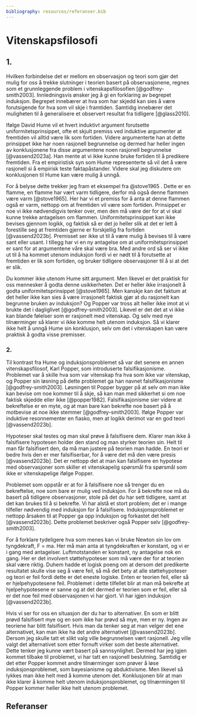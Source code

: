 ```yaml
--- 
bibliography: resources/referanser.bib
---
```


# Vitenskapsfilosofi

## 1.

Hvilken forbindelse det er mellom en observasjon og teori som gjør det mulig for oss å trekke slutninger i teorien basert på observasjonene, regnes som et grunnleggende problem i vitenskapsfilosofien [@godfrey-smith2003]. Innledningsvis ønsker jeg å gi en forklaring av begrepet induksjon. Begrepet innebærer at hva som har skjedd kan sies å være forutsigende for hva som vil skje i framtiden. Samtidig innebærer det muligheten til å generalisere et observert resultat fra tidligere [@glass2010].

Ifølge David Hume vil et hvert induktivt argument forutsette uniformitetsprinsippet, ofte et skjult premiss ved induktive argumenter at fremtiden vil alltid være lik som fortiden. Videre argumenterte han at dette prinsippet ikke har noen rasjonell begrunnelse og dermed har heller ingen av konklusjonene fra disse argumentene noen rasjonell begrunnelse [@vassend2023a]. Han mente at vi ikke kunne bruke fortiden til å predikere fremtiden. Fra et empiristisk syn som Hume representerte så vil det å være rasjonell si å empirisk teste faktapåstander. Videre skal jeg diskutere om konklusjonen til Hume kan være mulig å unngå.

For å belyse dette trekker jeg fram et eksempel fra @stove1965 . Dette er en flamme, en flamme har vært varm tidligere, derfor må også denne flammen være varm [@stove1965]. Her har vi et premiss for å anta at denne flammen også er varm, nettopp om at fremtiden vil være som fortiden. Prinsippet er noe vi ikke nødvendigvis tenker over, men den må være der for at vi skal kunne trekke antagelsen om flammen. Uniformitetsprinsippet kan ikke bevises gjennom logikk, og faktisk så er det jo heller slik at det er lett å forestille seg at fremtiden gjerne er forskjellig fra fortiden [@vassend2023b]. Premisset ser ikke ut til å være mulig å bevises til å være sant eller usant. I tillegg har vi en ny antagelse om at uniformitetsprinsippet er sant for at argumentene våre skal være bra. Med andre ord så ser vi ikke ut til å ha kommet utenom induksjon fordi vi er nødt til å forutsette at fremtiden er lik som fortiden, og bruker tidligere observasjoner til å si at det er slik.

Du kommer ikke utenom Hume sitt argument. Men likevel er det praktisk for oss mennesker å godta denne usikkerheten. Det er heller ikke irrasjonelt å godta uniformitetsprinsippet [@stove1965]. Men kanskje kan det faktum at det heller ikke kan sies å være irrasjonelt faktisk gjør at du rasjonelt kan begrunne bruken av induksjon? Og Popper var tross alt heller ikke imot at vi brukte det i dagliglivet [@godfrey-smith2003]. Likevel er det det at vi ikke kan blande følelser som er rasjonelt med vitenskap. Og selv med nye tilnærminger så klarer vi ikke komme helt utenom induksjon. Så vi klarer ikke helt å unngå Hume sin konklusjon, selv om det i vitenskapen kan være praktisk å godta visse premisser.

### 2.

Til kontrast fra Hume og induksjonsproblemet så var det senere en annen vitenskapsfilosof, Karl Popper, som introduserte falsifikasjonisme. Problemet var å skille hva som var vitenskap fra hva som ikke var vitenskap, og Popper sin løsning på dette problemet ga han navnet falsifikasjonisme [@godfrey-smith2003]. Løsningen til Popper bygger på at selv om man ikke kan bevise om noe kommer til å skje, så kan man med sikkerhet si om noe faktisk skjedde eller ikke [@popper1982]. Falsifikasjonisme sier videre at bekreftelse er en myte, og at man bare kan bekrefte noe basert på å motbevise at noe ikke stemmer [@godfrey-smith2003]. Ifølge Popper var induktive resonnementer en fiasko, men at logikk derimot var en god teori [@vassend2023b].

Hypoteser skal testes og man skal prøve å falsifisere dem. Klarer man ikke å falsifisere hypotesen holder den stand og man styrker teorien sin. Helt til man får falsifisert den, da må man justere på teorien man hadde. En teori er bedre hvis den er mer falsifiserbar, for å være det må den være presis [@vassend2023b]. Det er nettopp det at man kan falsifisere en hypotese med observasjoner som skiller et vitenskapelig spørsmål fra spørsmål som ikke er vitenskapelige ifølge Popper.

Problemet som oppstår er at for å falsifisere noe så trenger du en bekreftelse, noe som bare er mulig ved induksjon. For å bekrefte noe må du basert på tidligere observasjoner, stole på det du har sett tidligere, samt at det kan brukes til å si bekrefte. Vi har alstå et stort problem; det er i mange tilfeller nødvendig med induksjon for å falsifisere. Induksjonsproblemet er nettopp årsaken til at Popper ga opp induksjon og forkastet det helt [@vassend2023b]. Dette problemet beskriver også Popper selv [@godfrey-smith2003].

For å forklare tydeligere hva som menes kan vi bruke Newton sin lov om tyngdekraft, F = ma. Her må man anta at tyngdekraften er konstant, og vi er i gang med antagelser. Luftmotstanden er konstant, ny antagelse nok en gang. Her er det involvert støttehypoteser som må være der for at teorien skal være riktig. Duhem hadde et logisk poeng om at dersom det predikerte resultatet skulle vise seg å være feil, så må det bety at alle støttehypoteser og teori er feil fordi dette er det eneste logiske. Enten er teorien feil, eller så er hjelpehypotesene feil. Problemet i dette tilfellet blir at man må bekrefte at hjelpehypotesene er sanne og at det dermed er teorien som er feil, eller så er det noe feil med observasjonen vi har gjort. Vi har igjen induksjon [@vassend2023b].

Hvis vi ser for oss en situasjon der du har to alternativer. En som er blitt prøvd falsifisert mye og en som ikke har prøvd så mye, men er ny. Ingen av teoriene har blitt falsifisert. Hvis man da tenker seg at man velger det ene alternativet, kan man ikke ha det andre alternativet [@vassend2023b]. Dersom jeg skulle tatt et slikt valg ville begrunnelsen vært rasjonell. Jeg ville valgt det alternativet som etter fornuft virker som det beste alternativet. Dette tenker jeg kunne vært basert på sannsynlighet. Dermed har jeg igjen kommet tilbake til problemet, vi har tatt en rasjonell beslutning. Samtidig er det etter Popper kommet andre tilnærminger som prøver å løse induksjonsproblemet, som bayesianisme og abduktivisme. Men likevel så lykkes man ikke helt med å komme utenom det. Konklusjonen blir at man ikke klarer å komme helt utenom induksjonsproblemet, og tilnærmingen til Popper kommer heller ikke helt utenom problemet.

## Referanser



